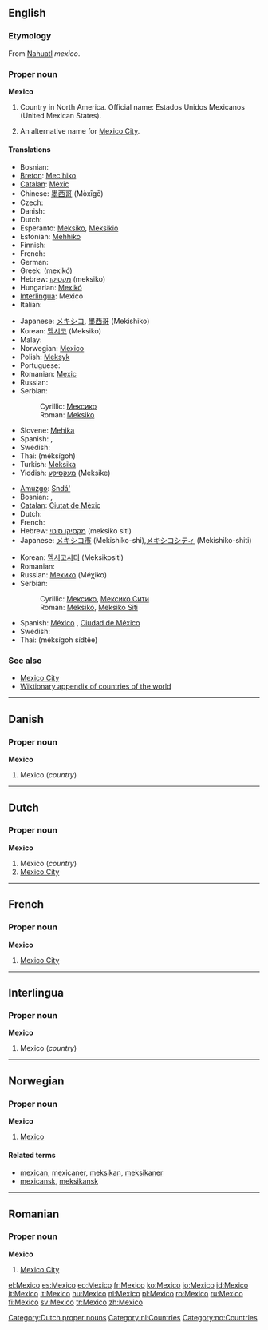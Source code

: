 {{see|México}}
==English==
{{wikipedia}}

===Etymology===
From [[Nahuatl]] ''mexico''.

===Proper noun===
'''Mexico'''

# Country in North America. Official name: Estados Unidos Mexicanos (United Mexican States).
# {{rare}} An alternative name for [[Mexico City]].

====Translations====
{{trans-top|country}}
* Bosnian: {{t-|bs|Meksiko|m}}
*[[Breton]]: [[Mec'hiko]]
*[[Catalan]]: [[Mèxic]] {{m}}
*Chinese: [[墨西哥]] (Mòxīgē)
* Czech: {{t-|cs|Mexiko}}
* Danish: {{t-|da|Mexico}}
* Dutch: {{t+|nl|Mexico}}
*Esperanto: [[Meksiko]], [[Meksikio]]
*Estonian: [[Mehhiko]]
* Finnish: {{t+|fi|Meksiko}}
* French: {{t+|fr|Mexique|m}}
* German: {{t+|de|Mexiko|n}}
*Greek: {{t+|el|Μεξικό|n|}} (mexikó)
*Hebrew: [[מקסיקו]] (meksiko)
*Hungarian: [[Mexikó]]
*[[Interlingua]]: Mexico
* Italian: {{t+|it|Messico|m}}
{{trans-mid}}
*Japanese: [[メキシコ]], [[墨西哥]] (Mekishiko)
*Korean: [[멕시코]] (Meksiko)
* Malay: {{t-|ms|Meksiko|xs=Malay}}
*Norwegian: [[#Norwegian|Mexico]]
*Polish: [[Meksyk]]
* Portuguese: {{t+|pt|México|m}}
*Romanian: [[Mexic]] {{n}}
* Russian: {{t-|ru|Мексика|tr=Méksika|f}}
*Serbian:
*:Cyrillic: [[Мексико#Serbian|Мексико]] {{m}}
*:Roman: [[Meksiko#Serbian|Meksiko]] {{m}}
*Slovene: [[Mehika]] {{f}}
* Spanish: {{t+|es|México|m}}, {{t+|es|Méjico|m}}
* Swedish: {{t+|sv|Mexiko}}
*Thai: {{THchar|[[เม็กซิโก]]}} (méksígoh)
*Turkish: [[Meksika]]
*Yiddish: [[מעקסיקע]] (Meksike)
{{trans-bottom}}

{{trans-top|city}}
*[[Amuzgo]]: [[Sndá']]
* Bosnian: {{t-|bs|Meksiko}}, {{t-|bs|Meksiko Siti|m}}
*[[Catalan]]: [[Ciutat de Mèxic]] {{f}}
* Dutch: {{t+|nl|Mexico}}
* French: {{t+|fr|Mexico}}
*Hebrew: [[מקסיקו סיטי]] (meksiko siti)
*Japanese: [[メキシコ市]] (Mekishiko-shi),[[メキシコシティ]] (Mekishiko-shiti)
{{trans-mid}}
*Korean: [[멕시코시티]] (Meksikositi)
* Romanian: {{t+|ro|Mexico}}
*Russian: [[Мехико]] (Méχiko) {{m}}
*Serbian:
*:Cyrillic: [[Мексико#Serbian|Мексико]], [[Мексико Сити]] {{m}}
*:Roman: [[Meksiko#Serbian|Meksiko]], [[Meksiko Siti#Serbian|Meksiko Siti]] {{m}}
*Spanish: [[México]] {{m}}, [[Ciudad de México]] {{f}}
* Swedish: {{t+|sv|Mexico City}}
*Thai: {{THchar|[[เม็กซิโกซิตี้]]}} (méksígoh sídtêe)
{{trans-bottom}}

===See also===
*[[Mexico City]]
*[[Wiktionary Appendix:Countries of the world|Wiktionary appendix of countries of the world]]

----

==Danish==

===Proper noun===
'''Mexico'''

# Mexico (''country'')

----

==Dutch==

===Proper noun===
'''Mexico'''

# Mexico (''country'')
# [[Mexico City]]

[[Category:Dutch proper nouns]]
[[Category:nl:Countries]]

----

==French==

===Proper noun===
'''Mexico'''

# [[Mexico City]]

----

==Interlingua==

===Proper noun===
'''Mexico'''

# Mexico (''country'')

----

==Norwegian==

===Proper noun===
'''Mexico'''

# [[#English|Mexico]]

====Related terms====
*[[mexican]], [[mexicaner]], [[meksikan]], [[meksikaner]]
*[[mexicansk]], [[meksikansk]]

[[Category:no:Countries]]

----

==Romanian==

===Proper noun===
'''Mexico'''

# [[Mexico City]]


[[el:Mexico]]
[[es:Mexico]]
[[eo:Mexico]]
[[fr:Mexico]]
[[ko:Mexico]]
[[io:Mexico]]
[[id:Mexico]]
[[it:Mexico]]
[[lt:Mexico]]
[[hu:Mexico]]
[[nl:Mexico]]
[[pl:Mexico]]
[[ro:Mexico]]
[[ru:Mexico]]
[[fi:Mexico]]
[[sv:Mexico]]
[[tr:Mexico]]
[[zh:Mexico]]